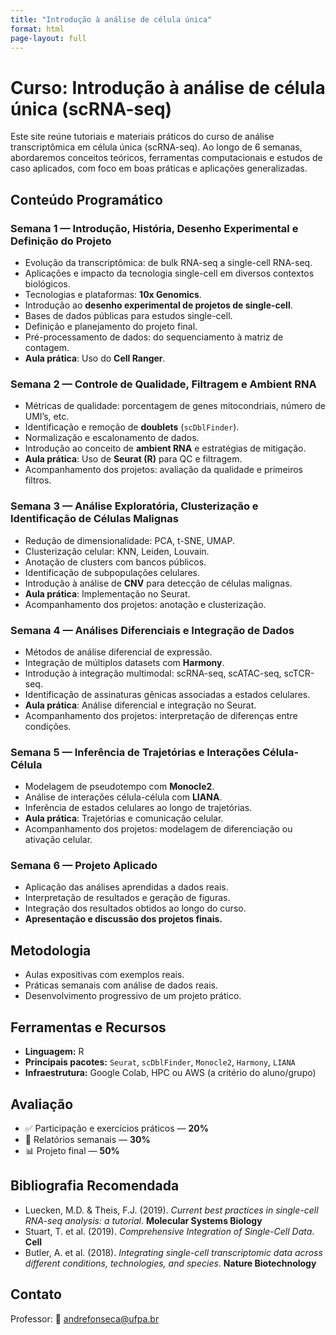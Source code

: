 ```yaml
---
title: "Introdução à análise de célula única"
format: html
page-layout: full
---
```


# Curso: Introdução à análise de célula única (scRNA-seq)

Este site reúne tutoriais e materiais práticos do curso de análise transcriptômica em célula única (scRNA-seq). Ao longo de 6 semanas, abordaremos conceitos teóricos, ferramentas computacionais e estudos de caso aplicados, com foco em boas práticas e aplicações generalizadas.

## Conteúdo Programático

### Semana 1 — Introdução, História, Desenho Experimental e Definição do Projeto

- Evolução da transcriptômica: de bulk RNA-seq a single-cell RNA-seq.
- Aplicações e impacto da tecnologia single-cell em diversos contextos biológicos.
- Tecnologias e plataformas: **10x Genomics**.
- Introdução ao **desenho experimental de projetos de single-cell**.
- Bases de dados públicas para estudos single-cell.
- Definição e planejamento do projeto final.
- Pré-processamento de dados: do sequenciamento à matriz de contagem.
- **Aula prática**: Uso do **Cell Ranger**.

### Semana 2 — Controle de Qualidade, Filtragem e Ambient RNA

- Métricas de qualidade: porcentagem de genes mitocondriais, número de UMI’s, etc.
- Identificação e remoção de **doublets** (`scDblFinder`).
- Normalização e escalonamento de dados.
- Introdução ao conceito de **ambient RNA** e estratégias de mitigação.
- **Aula prática**: Uso de **Seurat (R)** para QC e filtragem.
- Acompanhamento dos projetos: avaliação da qualidade e primeiros filtros.

### Semana 3 — Análise Exploratória, Clusterização e Identificação de Células Malignas

- Redução de dimensionalidade: PCA, t-SNE, UMAP.
- Clusterização celular: KNN, Leiden, Louvain.
- Anotação de clusters com bancos públicos.
- Identificação de subpopulações celulares.
- Introdução à análise de **CNV** para detecção de células malignas.
- **Aula prática**: Implementação no Seurat.
- Acompanhamento dos projetos: anotação e clusterização.

### Semana 4 — Análises Diferenciais e Integração de Dados

- Métodos de análise diferencial de expressão.
- Integração de múltiplos datasets com **Harmony**.
- Introdução à integração multimodal: scRNA-seq, scATAC-seq, scTCR-seq.
- Identificação de assinaturas gênicas associadas a estados celulares.
- **Aula prática**: Análise diferencial e integração no Seurat.
- Acompanhamento dos projetos: interpretação de diferenças entre condições.

### Semana 5 — Inferência de Trajetórias e Interações Célula-Célula

- Modelagem de pseudotempo com **Monocle2**.
- Análise de interações célula-célula com **LIANA**.
- Inferência de estados celulares ao longo de trajetórias.
- **Aula prática**: Trajetórias e comunicação celular.
- Acompanhamento dos projetos: modelagem de diferenciação ou ativação celular.

### Semana 6 — Projeto Aplicado

- Aplicação das análises aprendidas a dados reais.
- Interpretação de resultados e geração de figuras.
- Integração dos resultados obtidos ao longo do curso.
- **Apresentação e discussão dos projetos finais.**

## Metodologia

- Aulas expositivas com exemplos reais.
- Práticas semanais com análise de dados reais.
- Desenvolvimento progressivo de um projeto prático.

## Ferramentas e Recursos

- **Linguagem:** R  
- **Principais pacotes:** `Seurat`, `scDblFinder`, `Monocle2`, `Harmony`, `LIANA`  
- **Infraestrutura:** Google Colab, HPC ou AWS (a critério do aluno/grupo)

## Avaliação

- ✅ Participação e exercícios práticos — **20%**  
- 📄 Relatórios semanais — **30%**  
- 📊 Projeto final — **50%**


## Bibliografia Recomendada

- Luecken, M.D. & Theis, F.J. (2019). *Current best practices in single-cell RNA-seq analysis: a tutorial*. **Molecular Systems Biology**
- Stuart, T. et al. (2019). *Comprehensive Integration of Single-Cell Data*. **Cell**
- Butler, A. et al. (2018). *Integrating single-cell transcriptomic data across different conditions, technologies, and species*. **Nature Biotechnology**


## Contato

Professor: 📩 [andrefonseca@ufpa.br](mailto:andrefonseca@ufpa.br)
